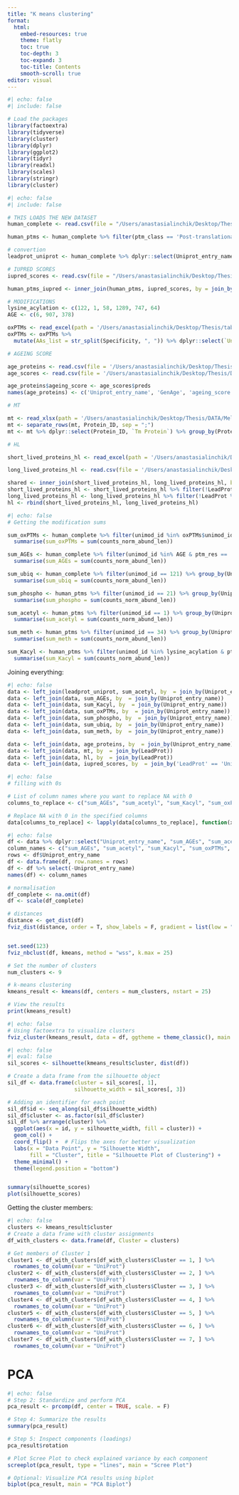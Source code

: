 ```yaml
---
title: "K means clustering"
format: 
  html:
    embed-resources: true
    theme: flatly
    toc: true
    toc-depth: 3
    toc-expand: 3
    toc-title: Contents
    smooth-scroll: true
editor: visual
---
```


```r
#| echo: false
#| include: false

# Load the packages
library(factoextra)
library(tidyverse)
library(cluster)
library(dplyr)
library(ggplot2)
library(tidyr)
library(readxl)
library(scales)
library(stringr)
library(cluster)
```

```r
#| echo: false
#| include: false

# THIS LOADS THE NEW DATASET
human_complete <- read.csv(file = "/Users/anastasialinchik/Desktop/Thesis/DATA/generated/human_new.tsv", header = T, sep = '\t')

human_ptms <- human_complete %>% filter(ptm_class == 'Post-translational')

# convertion
leadprot_uniprot <- human_complete %>% dplyr::select(Uniprot_entry_name, LeadProt) %>% distinct()

# IUPRED SCORES
iupred_scores <- read.csv(file = "/Users/anastasialinchik/Desktop/Thesis/DATA/generated/iupred_scores_with_ratio.tsv", header = T, sep = '\t')

human_ptms_iupred <- inner_join(human_ptms, iupred_scores, by = join_by('LeadProt' =='UniProt_ID'))

# MODIFICATIONS
lysine_acylation <- c(122, 1, 58, 1289, 747, 64)
AGE <- c(6, 907, 378)

oxPTMs <- read_excel(path = '/Users/anastasialinchik/Desktop/Thesis/table_oxPTMs.xlsx', sheet = 'oxPTMs')
oxPTMs <- oxPTMs %>%
  mutate(AAs_list = str_split(Specificity, ", ")) %>% dplyr::select(`Unimod #`, AAs_list) %>% rename(unimod_id = `Unimod #`)

# AGEING SCORE

age_proteins <- read.csv(file = '/Users/anastasialinchik/Desktop/Thesis/DATA/aging_labels.csv', header = T)
age_scores <- read.csv(file = '/Users/anastasialinchik/Desktop/Thesis/DATA/Final_32_features.csv-XGBoost_CV_preds-n_est50-exp20.csv', header = T)

age_proteins$ageing_score <- age_scores$preds
names(age_proteins) <- c('Uniprot_entry_name', 'GenAge', 'ageing_score')

# MT

mt <- read_xlsx(path = '/Users/anastasialinchik/Desktop/Thesis/DATA/MeltingTemperatures.xlsx', sheet = 5,  col_names = T)
mt <- separate_rows(mt, Protein_ID, sep = ";")
mt <- mt %>% dplyr::select(Protein_ID, `Tm Protein`) %>% group_by(Protein_ID) %>% summarise(mean_mt = mean(`Tm Protein`)) %>% rename('LeadProt' = 'Protein_ID')

# HL

short_lived_proteins_hl <- read_excel(path = '/Users/anastasialinchik/Desktop/Thesis/DATA/short_lived_proteins_hl.xlsx', sheet = 'HEK293T') %>% dplyr::select(`Uniprot ID`, `Half-life`) %>% rename(LeadProt = `Uniprot ID`, mean_hl_hours = `Half-life`)

long_lived_proteins_hl <- read.csv(file = '/Users/anastasialinchik/Desktop/Thesis/DATA/generated/long_proteins_hl_grouped.tsv', sep = '\t', header = T)

shared <- inner_join(short_lived_proteins_hl, long_lived_proteins_hl, by = join_by(LeadProt))
short_lived_proteins_hl <- short_lived_proteins_hl %>% filter(!LeadProt %in% shared$LeadProt)
long_lived_proteins_hl <- long_lived_proteins_hl %>% filter(!LeadProt %in% shared$LeadProt)
hl <- rbind(short_lived_proteins_hl, long_lived_proteins_hl)

```

```r
#| echo: false
# Getting the modification sums

sum_oxPTMs <- human_complete %>% filter(unimod_id %in% oxPTMs$unimod_id & ptm_res %in% oxPTMs$AAs_list) %>% group_by(Uniprot_entry_name) %>%
  summarise(sum_oxPTMs = sum(counts_norm_abund_len)) 

sum_AGEs <- human_complete %>% filter(unimod_id %in% AGE & ptm_res == 'K') %>% group_by(Uniprot_entry_name) %>%
  summarise(sum_AGEs = sum(counts_norm_abund_len)) 

sum_ubiq <- human_complete %>% filter(unimod_id == 121) %>% group_by(Uniprot_entry_name) %>%
  summarise(sum_ubiq = sum(counts_norm_abund_len)) 

sum_phospho <- human_ptms %>% filter(unimod_id == 21) %>% group_by(Uniprot_entry_name) %>%
  summarise(sum_phospho = sum(counts_norm_abund_len))

sum_acetyl <- human_ptms %>% filter(unimod_id == 1) %>% group_by(Uniprot_entry_name) %>%
  summarise(sum_acetyl = sum(counts_norm_abund_len))

sum_meth <- human_ptms %>% filter(unimod_id == 34) %>% group_by(Uniprot_entry_name) %>%
  summarise(sum_meth = sum(counts_norm_abund_len))

sum_Kacyl <- human_ptms %>% filter(unimod_id %in% lysine_acylation & ptm_res == 'K') %>% group_by(Uniprot_entry_name) %>%
  summarise(sum_Kacyl = sum(counts_norm_abund_len))
```

Joining everything:

```r
#| echo: false
data <- left_join(leadprot_uniprot, sum_acetyl, by  = join_by(Uniprot_entry_name))
data <- left_join(data, sum_AGEs, by  = join_by(Uniprot_entry_name))
data <- left_join(data, sum_Kacyl, by  = join_by(Uniprot_entry_name))
data <- left_join(data, sum_oxPTMs, by  = join_by(Uniprot_entry_name))
data <- left_join(data, sum_phospho, by  = join_by(Uniprot_entry_name))
data <- left_join(data, sum_ubiq, by  = join_by(Uniprot_entry_name))
data <- left_join(data, sum_meth, by  = join_by(Uniprot_entry_name))

data <- left_join(data, age_proteins, by  = join_by(Uniprot_entry_name))
data <- left_join(data, mt, by  = join_by(LeadProt))
data <- left_join(data, hl, by  = join_by(LeadProt))
data <- left_join(data, iupred_scores, by  = join_by('LeadProt' == 'UniProt_ID'))
```

```r
#| echo: false
# filling with 0s

# List of column names where you want to replace NA with 0
columns_to_replace <- c("sum_AGEs", "sum_acetyl", "sum_Kacyl", "sum_oxPTMs", "sum_phospho",  "sum_ubiq", "sum_meth")

# Replace NA with 0 in the specified columns
data[columns_to_replace] <- lapply(data[columns_to_replace], function(x) { x[is.na(x)] <- 0; return(x) })
```

```r
#| echo: false
df <- data %>% dplyr::select("Uniprot_entry_name", "sum_AGEs", "sum_acetyl", "sum_Kacyl", "sum_oxPTMs", "sum_phospho",  "sum_ubiq", "sum_meth", "ageing_score", "mean_hl_hours", "mean_mt", "Ratio_Above_0.5")
column_names <- c("sum_AGEs", "sum_acetyl", "sum_Kacyl", "sum_oxPTMs", "sum_phospho",  "sum_ubiq", "sum_meth", "ageing_score", "mean_hl_hours", "mean_mt", "ratio")
rows <- df$Uniprot_entry_name
df <- data.frame(df, row.names = rows)
df <- df %>% select(-Uniprot_entry_name)
names(df) <- column_names

# normalisation
df_complete <- na.omit(df)
df <- scale(df_complete)

# distances
distance <- get_dist(df)
fviz_dist(distance, order = T, show_labels = F, gradient = list(low = "blue", mid = "white", high = "#FC4E07"))


set.seed(123)
fviz_nbclust(df, kmeans, method = "wss", k.max = 25)

# Set the number of clusters
num_clusters <- 9

# k-means clustering
kmeans_result <- kmeans(df, centers = num_clusters, nstart = 25)

# View the results
print(kmeans_result)
```

```r
#| echo: false
# Using factoextra to visualize clusters
fviz_cluster(kmeans_result, data = df, ggtheme = theme_classic(), main = NULL, labelsize = 11, geom = c('point'), show.clust.cent = T)
```

```r
#| echo: false
#| eval: false
sil_scores <- silhouette(kmeans_result$cluster, dist(df))

# Create a data frame from the silhouette object
sil_df <- data.frame(cluster = sil_scores[, 1],
                     silhouette_width = sil_scores[, 3])

# Adding an identifier for each point
sil_df$id <- seq_along(sil_df$silhouette_width)
sil_df$cluster <- as.factor(sil_df$cluster)
sil_df %>% arrange(cluster) %>% 
  ggplot(aes(x = id, y = silhouette_width, fill = cluster)) +
  geom_col() +
  coord_flip() +  # Flips the axes for better visualization
  labs(x = "Data Point", y = "Silhouette Width",
       fill = "Cluster", title = "Silhouette Plot of Clustering") +
  theme_minimal() +
  theme(legend.position = "bottom")


summary(silhouette_scores)
plot(silhouette_scores)
```

Getting the cluster members:

```r
#| echo: false
clusters <- kmeans_result$cluster
# Create a data frame with cluster assignments
df_with_clusters <- data.frame(df, Cluster = clusters)

# Get members of Cluster 1
cluster1 <- df_with_clusters[df_with_clusters$Cluster == 1, ] %>%
  rownames_to_column(var = "UniProt")
cluster2 <- df_with_clusters[df_with_clusters$Cluster == 2, ] %>%
  rownames_to_column(var = "UniProt")
cluster3 <- df_with_clusters[df_with_clusters$Cluster == 3, ] %>%
  rownames_to_column(var = "UniProt")
cluster4 <- df_with_clusters[df_with_clusters$Cluster == 4, ] %>%
  rownames_to_column(var = "UniProt")
cluster5 <- df_with_clusters[df_with_clusters$Cluster == 5, ] %>%
  rownames_to_column(var = "UniProt")
cluster6 <- df_with_clusters[df_with_clusters$Cluster == 6, ] %>%
  rownames_to_column(var = "UniProt")
cluster7 <- df_with_clusters[df_with_clusters$Cluster == 7, ] %>%
  rownames_to_column(var = "UniProt")
```

# PCA

```r
#| echo: false
# Step 2: Standardize and perform PCA
pca_result <- prcomp(df, center = TRUE, scale. = F)

# Step 4: Summarize the results
summary(pca_result)

# Step 5: Inspect components (loadings)
pca_result$rotation

# Plot Scree Plot to check explained variance by each component
screeplot(pca_result, type = "lines", main = "Scree Plot")

# Optional: Visualize PCA results using biplot
biplot(pca_result, main = "PCA Biplot")
```
